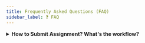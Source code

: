 ```yaml
---
title: Frequently Asked Questions (FAQ)
sidebar_label: ❓ FAQ
---
```


<details>
  <summary>
    <strong>How to Submit Assignment? What's the workflow?</strong>
  </summary>

## Assignment Submission Workflow
- Accept the GitHub Classroom assignment
  - this will copy the starter files for the assignment to a repository named as `<assignment name>-<your github username>`
- Clone down the project to your computer.
- start modifying/writing your code to satisfy the assignment requirements.
- Make sure you commit your code frequently and use a descriptive commit messages.
  - the best practice here is to commit at the end of every complete thought. (i.e. `modified the user class to validate the age input`, `updated the self assessment in the README file`)
- Once you're done with the assignment, confirm that you've updated the self evaluation and added any notes or reflections you had.
- Copy the Repository link and submit to Canvas.

**Remember to:** make sure your code is on GitHub and you didn't just commit it locally.

</details>